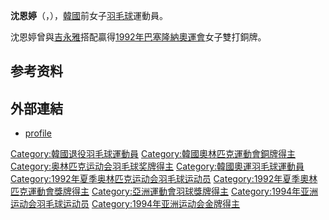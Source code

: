 {{MedalTop}}
{{MedalSport | 女子[[夏季奧林匹克運動會羽毛球比賽|羽毛球]]}}
{{MedalBronze| [[1992年夏季奧林匹克運動會|1992 巴塞隆納]] | {{tsl|en|Badminton at the 1992 Summer Olympics - Women's Doubles||Doubles}}}}
{{MedalBottom}}
{{Infobox Korean name
|title=[[朝鲜族人名|Korean name]]
|tablewidth=265
|color=#cccccc
|hangul=심은정 
|hanja=沈恩婷
}}
'''沈恩婷'''（{{lang-ko|'''심은정'''}}，{{bd|1971年|6月8日|||catIdx=S沈}}），[[大韩民国|韓國]]前女子[[羽毛球|羽毛球]]運動員。

沈恩婷曾與[[吉永雅|吉永雅]]搭配贏得[[1992年夏季奧林匹克運動會|1992年巴塞隆納奧運會]]女子雙打銅牌。

== 参考资料 ==
{{reflist}}

== 外部連結 ==
* [https://web.archive.org/web/20070826192204/http://www.databaseolympics.com/players/playerpage.htm?ilkid=SHIMEUN01 profile]

{{亚洲运动会羽毛球比赛女子双打冠军}}
{{亚洲运动会羽毛球比赛女子团体冠军}}

{{Authority control}}
{{DEFAULTSORT:Shim Eun-jung}}
[[Category:韓國退役羽毛球運動員|Category:韓國退役羽毛球運動員]]
[[Category:韓國奧林匹克運動會銅牌得主|Category:韓國奧林匹克運動會銅牌得主]]
[[Category:奥林匹克运动会羽毛球奖牌得主|Category:奥林匹克运动会羽毛球奖牌得主]]
[[Category:韓國奧運羽毛球運動員|Category:韓國奧運羽毛球運動員]]
[[Category:1992年夏季奥林匹克运动会羽毛球运动员|Category:1992年夏季奥林匹克运动会羽毛球运动员]]
[[Category:1992年夏季奧林匹克運動會獎牌得主|Category:1992年夏季奧林匹克運動會獎牌得主]]
[[Category:亞洲運動會羽球獎牌得主|Category:亞洲運動會羽球獎牌得主]]
[[Category:1994年亚洲运动会羽毛球运动员|Category:1994年亚洲运动会羽毛球运动员]]
[[Category:1994年亚洲运动会金牌得主|Category:1994年亚洲运动会金牌得主]]